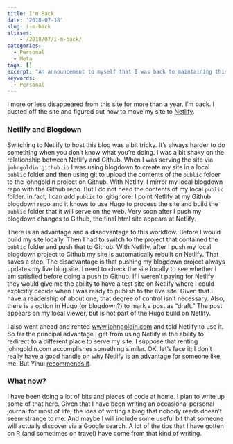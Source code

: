 ```yaml
---
title: I'm Back
date: '2018-07-18'
slug: i-m-back
aliases:
    - /2018/07/i-m-back/
categories: 
  - Personal
  - Meta
tags: []
excerpt: "An announcement to myself that I was back to maintaining this site."
keywords: 
  - Personal
---
```


I more or less disappeared from this site for more than a year. I'm back. I dusted off the site and figured out how to move my site to [Netlify](https://www.netlify.com).

### Netlify and Blogdown

Switching to Netlify to host this blog was a bit tricky. It's always harder to do something when you don't know what you're doing. I was a bit shaky on the relationship between Netlify and Github. When I was serving the site via `johngoldin.github.io` I was using blogdown to create my site in a local `public` folder and then using git to upload the contents of the `public` folder to the johngoldin project on Github. With Netlify, I mirror my local blogdown repo with the Github repo. But I do not need the contents of my local `public` folder. In fact, I can add `public` to .gitignore. I point Netlify at my Github blogdown repo and it knows to use Hugo to process the site and build the `public` folder that it will serve on the web. Very soon after I push my blogdown changes to Github, the final html site appears at Netlify.

There is an advantage and a disadvantage to this workflow. Before I would build my site locally. Then I had to switch to the project that contained the `public` folder and push that to Github. With Netlify, after I push my local blogdown project to Github my site is automatically rebuilt on Netlify. That saves a step. The disadvantage is that pushing my blogdown project always updates my live blog site. I need to check the site locally to see whether I am satisfied before doing a push to Github. If I weren't paying for Netlify they would give me the ability to have a test site on Netlify where I could explicitly decide when I was ready to publish to the live site. Given that I have a readership of about one, that degree of control isn't necessary. Also, there is a option in Hugo (or blogdown?) to mark a post as "draft." The post appears on my local viewer, but is not part of the Hugo build on Netlify.

I also went ahead and rented [www.johngoldin.com](http://www.johngoldin.com) and told Netlify to use it. So far the principal advantage I get from using Netlify is the ability to redirect to a different place to serve my site. I suppose that renting johngoldin.com accomplishes something similar. OK, let's face it; I don't really have a good handle on why Netlify is an advantage for someone like me. But Yihui [recommends it](https://yihui.name/en/2017/06/netlify-instead-of-github-pages/).

### What now?

I have been doing a lot of bits and pieces of code at home. I plan to write up some of that here. Given that I have been writing an occasional personal journal for most of life, the idea of writing a blog that nobody reads doesn't seem strange to me. And maybe I will include some useful bit that someone will actually discover via a Google search. A lot of the tips that I have gotten on R (and sometimes on travel) have come from that kind of writing.
